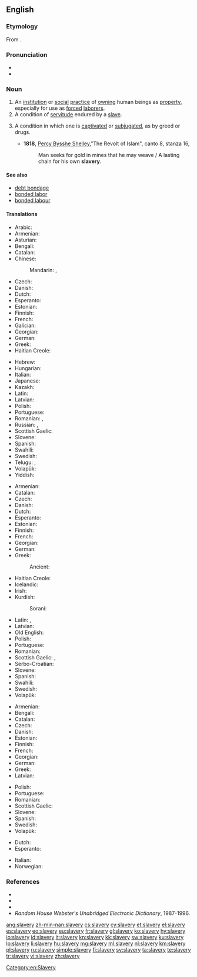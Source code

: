 ==English==
{{wikipedia}}

===Etymology===
From {{suffix|slave|ery|lang=en}}.

===Pronunciation===
* {{IPA|/ˈsleɪvəɹi/|lang=en}}
* {{audio|en-us-slavery.ogg|Audio (US)|lang=en}}

===Noun===
{{en-noun|-|slaveries}}

# An [[institution]] or [[social]] [[practice]] of [[own]]ing human beings as [[property]], especially for use as [[forced]] [[laborer]]s.
# A condition of [[servitude]] endured by a [[slave]].
# {{label|en|figuratively}} A condition in which one is [[captivate]]d or [[subjugate]]d, as by greed or drugs.
#* '''1818''', [[w:Percy_Bysshe_Shelley|Percy Bysshe Shelley]],"The Revolt of Islam", canto 8, stanza 16,
#*: Man seeks for gold in mines that he may weave / A lasting chain for his own '''slavery'''.

====See also====
* [[debt bondage]]
* [[bonded labor]]
* [[bonded labour]]

====Translations====
{{trans-top|institution or practice of owning human beings}}
* Arabic: {{t|ar|عُبُودِيَّة|f}}
* Armenian: {{t|hy|ստրկատիրություն}}
* Asturian: {{t|ast|esclavitú|f}}
* Bengali: {{t|bn|দাসত্ব|sc=Beng}}
* Catalan: {{t|ca|esclavitud|f}}
* Chinese:
*: Mandarin: {{t+|cmn|奴隸制度|sc=Hani}}, {{t|cmn|奴隶制度|tr=núlì zhìdù|sc=Hani}}
* Czech: {{t|cs|otrokářství|n}}
* Danish: {{t+|da|slaveri|n}}
* Dutch: {{t+|nl|slavernij|f}}
* Esperanto: {{t|eo|sklaveco}}
* Estonian: {{t|et|orjus}}
* Finnish: {{t+|fi|orjuus}}
* French: {{t+|fr|esclavage|m}}
* Galician: {{t+|gl|escravitude|f}}
* Georgian: {{t|ka|მონათმფლობელობა}}
* German: {{t+|de|Sklaverei|f}}
* Greek: {{t+|el|δουλεία|f}}
* Haitian Creole: {{t|ht|esklavaj}}
{{trans-mid}}
* Hebrew: {{t|he|עבדות|f|tr=3avdút|sc=Hebr}}
* Hungarian: {{t+|hu|rabszolgaság}}
* Italian: {{t+|it|schiavitù}}
* Japanese: {{t|ja|奴隷制度|tr=どれいせいど, dorei seido}}
* Kazakh: {{t+|kk|құлдық|sc=Cyrl}}
* Latin: {{t|la|servitūdō|f}}
* Latvian: {{t+|lv|verdzība|f}}
* Polish: {{t+|pl|niewolnictwo|n}}
* Portuguese: {{t+|pt|escravidão|f}}
* Romanian: {{t+|ro|sclavie|f}}, {{t+|ro|robie|f}}
* Russian: {{t+|ru|ра́бство|n}}, {{t+|ru|нево́ля|f}}
* Scottish Gaelic: {{t|gd|tràillealachd|f}}
* Slovene: {{t+|sl|suženjstvo|n}}
* Spanish: {{t+|es|esclavitud|f}}
* Swahili: {{t+|sw|utumwa}}
* Swedish: {{t+|sv|slaveri|n}}
* Telugu: {{t+|te|దాస్యము}}, {{t+|te|దాసితనము}}
* Volapük: {{t+|vo|slaf}}
* Yiddish: {{t|yi|שקלאַפֿערײַ|n|tr=shklaferay|sc=Hebr}}
{{trans-bottom}}

{{trans-top|condition of servitude endured by a slave}}
* Armenian: {{t|hy|ստրկություն}}
* Catalan: {{t|ca|esclavatge|m}}
* Czech: {{t+|cs|otroctví|n}}
* Danish: {{t+|da|slaveri|n}}
* Dutch: {{t+|nl|slavernij|f}}
* Esperanto: {{t|eo|sklaveco}}
* Estonian: {{t|et|orjus}}
* Finnish: {{t+|fi|orjuus}}
* French: {{t+|fr|esclavage|m}}
* Georgian: {{t|ka|მონობა}}
* German: {{t+|de|Sklaverei|f}}
* Greek: {{t+|el|δουλεία|f}}
*: Ancient: {{t|grc|ἀνδραποδωδία|f}}
* Haitian Creole: {{t|ht|esklavaj}}
* Icelandic: {{t|is|þrælahald }}
* Irish: {{t|ga|sclábhaíocht|f}}
* Kurdish:
*: Sorani: {{t|ku|به‌نده‌گی}}
{{trans-mid}}
* Latin: {{t|la|servitium|n}}, {{t|la|servitus|f}}
* Latvian: {{t+|lv|verdzība|f}}
* Old English: {{t|ang|eowdom|alt=þeowdom}}
* Polish: {{t+|pl|niewola|f}}
* Portuguese: {{t+|pt|escravidão|f}}
* Romanian: {{t+|ro|sclavie}}
* Scottish Gaelic: {{t|gd|tràillealachd|f}}, {{t|gd|òglachas|m}}
* Serbo-Croatian: {{t+|sh|ropstvo|n}}
* Slovene: {{t+|sl|suženjstvo|n}}
* Spanish: {{t+|es|esclavitud|f}}
* Swahili: {{t+|sw|utumwa}}
* Swedish: {{t+|sv|slaveri|n}}
* Volapük: {{t+|vo|slaf}}
{{trans-bottom}}

{{trans-top|condition in which one is captivated or subjugated}}
* Armenian: {{t|hy|ստրկություն}}
* Bengali: {{t|bn|দাসত্ব|sc=Beng}}
* Catalan: {{t|ca|esclavitud|f}}
* Czech: {{t+|cs|otroctví|n}}
* Danish: {{t+|da|slaveri|n}}
* Estonian: {{t|et|orjus}}
* Finnish: {{t+|fi|orjuus}}
* French: {{t+|fr|esclavage|m}}
* Georgian: {{t|ka|მონობა}}
* German: {{t+|de|Sklaverei|f}}
* Greek: {{t+|el|δουλεία|f}}
* Latvian: {{t+|lv|verdzība|f}}
{{trans-mid}}
* Polish: {{t+|pl|niewola|f}}
* Portuguese: {{t+|pt|escravidão|f}}
* Romanian: {{t+|ro|sclavie}}
* Scottish Gaelic: {{t|gd|tràillealachd|f}}
* Slovene: {{t+|sl|suženjstvo|n}}
* Spanish: {{t+|es|esclavitud|f}}
* Swedish: {{t+|sv|slaveri|n}}
* Volapük: {{t+|vo|slaf}}
{{trans-bottom}}

{{checktrans-top}}
* Dutch: {{t-check|nl|slavernij|f}}
* Esperanto: {{t-check|eo|sklaveco}}
{{trans-mid}}
* Italian: {{t-check|it|schiavitù|f}}
* Norwegian: {{t-check|no|slaveri}}
{{trans-bottom}}

===References===
* {{R:Webster 1828}}
* {{R:Webster 1913|slavery}}
* {{R:Dictionary.com|slavery}}
* ''Random House Webster's Unabridged Electronic Dictionary'', 1987-1996.

[[Category:en:Slavery]]

[[ang:slavery]]
[[zh-min-nan:slavery]]
[[cs:slavery]]
[[cy:slavery]]
[[et:slavery]]
[[el:slavery]]
[[es:slavery]]
[[eo:slavery]]
[[eu:slavery]]
[[fr:slavery]]
[[gl:slavery]]
[[ko:slavery]]
[[hy:slavery]]
[[io:slavery]]
[[id:slavery]]
[[it:slavery]]
[[kn:slavery]]
[[kk:slavery]]
[[sw:slavery]]
[[ku:slavery]]
[[lo:slavery]]
[[li:slavery]]
[[hu:slavery]]
[[mg:slavery]]
[[ml:slavery]]
[[nl:slavery]]
[[km:slavery]]
[[pl:slavery]]
[[ru:slavery]]
[[simple:slavery]]
[[fi:slavery]]
[[sv:slavery]]
[[ta:slavery]]
[[te:slavery]]
[[tr:slavery]]
[[vi:slavery]]
[[zh:slavery]]